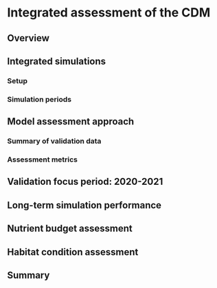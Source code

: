 # Integrated assessment of the CDM

## Overview

## Integrated simulations

### Setup

### Simulation periods

## Model assessment approach

### Summary of validation data

### Assessment metrics

## Validation focus period: 2020-2021

## Long-term simulation performance

## Nutrient budget assessment

## Habitat condition assessment

## Summary

